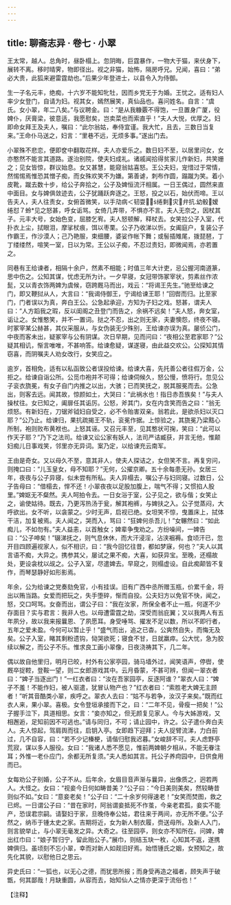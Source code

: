 ```yaml
---
---
---
```

title: 聊斋志异 · 卷七 · 小翠
---

王太常，越人。总角时，昼卧榻上。忽阴晦，巨霆暴作，一物大于猫，来伏身下，展转不离。移时晴霁，物即径出。视之非猫，始怖，隔房呼兄。兄闻，喜曰：“弟必大贵，此狐来避雷霆劫也。”后果少年登进士，以县令入为侍御。

生一子名元丰，绝痴，十六岁不能知牝牡，因而乡党无于为婚。王忧之。适有妇人率少女登门，自请为妇。视其女，嫣然展笑，真仙品也。喜问姓名。自言：“虞氏。女小翠，年二八矣。”与议聘金。曰：“是从我糠覈不得饱，一旦置身广厦，役婢仆，厌膏梁，彼意适，我愿慰矣，岂卖菜也而索直乎！”夫人大悦，优厚之。妇即命女拜王及夫人，嘱曰：“此尔翁姑，奉侍宜谨。我大忙，且去，三数日当复来。”王命仆马送之，妇言：“里巷不远，无烦多事。”遂出门去。

小翠殊不悲恋，便即奁中翻取花样。夫人亦爱乐之。数日妇不至，以居里问女，女亦憨然不能言其道路。遂治别院，使夫妇成礼。诸戚闻拾得贫家儿作新妇，共笑姗之；见女皆惊，群议始息。女又甚慧，能窥翁姑喜怒。王公夫妇，宠惜过于常情，然惕惕焉惟恐其憎子痴，而女殊欢笑不为嫌。第善谑，刺布作圆，蹋蹴为笑。着小皮靴，蹴去数十步，给公子奔拾之，公子及婢恒流汗相属。一日王偶过，圆然来直中面目。女与婢俱敛迹去，公子犹踊跃奔逐之。王怒，投之以石，始伏而啼。王以告夫人，夫人往责女，女俯首微笑，以手劥病＜韧耍┨绻剩灾弁抗幼骰嫒绻怼７蛉*见之怒甚，呼女诟骂。女倚几弄带，不惧亦不言。夫人无奈之，因杖其子。元丰大号，女始色变，屈膝乞宥。夫人怒顿解，释杖去。女笑拉公子入室，代扑衣上尘，拭眼泪，摩挲杖痕，饵以枣栗。公子乃收涕以忻。女阖庭户，复装公子作霸王，作沙漠人；己乃艳服，束细腰，婆娑作帐下舞；或髻插雉尾，拨琵琶，丁丁缕缕然，喧笑一室，日以为常。王公以子痴，不忍过责妇，即微闻焉，亦若置之。

同巷有王给谏者，相隔十余户，然素不相能；时值三年大计吏，忌公握河南道篆，思中伤之。公知其谋，忧虑无所为计。一夕早寝，女冠带饰冢宰状，剪素丝作浓髭，又以青衣饰两婢为虞候，窃跨厩马而出，戏云：“将谒王先生。”驰至给谏之门，即又鞭挝从人，大言曰：“我谒侍御王，宁谒给谏王耶！”回辔而归。比至家门，门者误以为真，奔白王公。公急起承迎，方知为子妇之戏。怒甚，谓夫人曰：“人方蹈我之瑕，反以闺阁之丑登门而告之，余祸不远矣！”夫人怒，奔女室，诟让之。女惟憨笑，并不一置词。挞之不忍，出之则无家，夫妻懊怨，终夜不寝。时冢宰某公赫甚，其仪采服从，与女伪装无少殊别，王给谏亦误为真。屡侦公门，中夜而客未出，疑冢宰与公有阴谋。次日早期，见而问曰：“夜相公至君家耶？”公疑其相讥，惭言唯唯，不甚响答。给谏愈疑，谋遂寝，由此益交欢公。公探知其情窃喜，而阴嘱夫人劝女改行，女笑应之。

逾岁，首相免，适有以私函致公者误投给谏。给谏大喜，先托善公者往假万金，公拒之。给谏自诣公所。公觅巾袍并不可得；给谏伺候久，怒公慢，愤将行。忽见公子衮衣旒冕，有女子自门内推之以出，大骇；已而笑抚之，脱其服冕而去。公急出，则客去远。闻其故，惊颜如土，大哭曰：“此祸水也！指日赤吾族矣！”与夫人操杖往。女已知之，阖扉任其诟厉。公怒，斧其门，女在内含笑而告之曰：“翁无烦怒。有新妇在，刀锯斧钺妇自受之，必不令贻害双亲。翁若此，是欲杀妇以灭口耶？”公乃止。给谏归，果抗疏揭王不轨，衮冕作据。上惊验之，其旒冕乃梁黠心所制，袍则败布黄袱也。上怒其诬。又召元丰至，见其憨状可掬，笑曰：“此可以作天子耶？”乃下之法司。给谏又讼公家有妖人，法司严诘臧获，并言无他，惟颠妇痴儿日事戏笑，邻里亦无异词。案乃定，以给谏充云南军。

王由是奇女。又以母久不至，意其非人，使夫人探诘之，女但笑不言。再复穷问，则掩口曰：“儿玉皇女，母不知耶？”无何，公擢京卿。五十余每患无孙。女居三年，夜夜与公子异寝，似未尝有所私。夫人异榻去，嘱公子与妇同寝。过数日，公子告母曰：“借榻去，悍不还！小翠夜夜以足股加腹上，喘气不得；又惯掐人股里。”婢妪无不粲然。夫人呵拍令去。一日女浴于室，公子见之，欲与偕；女笑止之，谕使姑待。既去，乃更泻热汤于瓮，解其袍裤，与婢扶之入。公子觉蒸闷，大呼欲出。女不听，以衾蒙之。少时无声，启视已绝。女坦笑不惊，曳置床上，拭体干洁，加复被焉。夫人闻之，哭而入，骂曰：“狂婢何杀吾儿！”女冁然曰：“如此痴儿，不如勿有。”夫人益恚，以首触女；婢辈争曳劝之。方纷噪间，一婢告曰：“公子呻矣！”辍涕抚之，则气息休休，而大汗浸淫，沾浃裀褥。食顷汗已，忽开目四顾遍视家人，似不相识，曰：“我今回忆往昔，都如梦寐，何也？”夫人以其言语不痴，大异之。携参其父，屡试之果不痴，大喜，如获异宝。至晚，还榻故处，更设衾枕以觇之。公子入室，尽遣婢去。早窥之，则榻虚设。自此痴颠皆不复作，而琴瑟静好如形影焉。

年余，公为给谏之党奏劾免官，小有挂误。旧有广西中丞所赠玉瓶，价累千金，将出以贿当路。女爱而把玩之，失手堕碎，惭而自投。公夫妇方以免官不快，闻之，怒，交口呵骂。女奋而出，谓公子曰：“我在汝家，所保全者不止一瓶，何遂不少存面目？实与君言：我非人也。以母遭雷霆之劫，深受而翁庇翼；又以我两人有五年夙分，故以我来报曩恩、了夙愿耳。身受唾骂、擢发不足以数，所以不即行者，五年之爱未盈。今何可以暂止乎！”盛气而出，追之已杳。公爽然自失，而悔无及矣。公子入室，睹其剩粉遗钩，恸哭欲死；寝食不甘，日就羸瘁。公大忧，急为胶续以解之，而公子不乐。惟求良工画小翠像，日夜浇祷其下，几二年。

偶以故自他里归，明月已皎，村外有公家亭园，骑马墙外过，闻笑语声，停辔，使厩卒捉鞚，登鞍一望，则二女郎游戏其中。云月昏蒙，不甚可辨，但闻一翠衣者曰：“婢子当逐出门！”一红衣者曰：“汝在吾家园亭，反逐阿谁？”翠衣人曰：“婢子不羞！不能作妇，被人驱遣，犹冒认物产也？”红衣者曰：“索胜老大婢无主顾者！”听其音酷类小翠，疾呼之。翠衣人去曰：“姑不与若争，汝汉子来矣。”既而红衣人来，果小翠。喜极。女令登垣承接而下之，曰：“二年不见，骨瘦一把矣！”公子握手泣下，具道相思。女言：“妾亦知之，但无颜复见家人。今与大姊游戏，又相邂逅，足知前因不可逃也。”请与同归，不可；请止园中，许之。公子遣仆奔白夫人。夫人惊起，驾肩舆而往，启钥入亭。女即趋下迎拜；夫人捉臂流涕，力白前过，几不自容，曰：“若不少记榛梗，请偕归慰我迟暮。”女峻辞不可。夫人虑野亭荒寂，谋以多人服役。女曰：“我诸人悉不愿见，惟前两婢朝夕相从，不能无眷注耳；外惟一老仆应门，余都无所复须。”夫人悉如其言。托公子养疴园中，日供食用而已。

女每劝公子别婚，公子不从。后年余，女眉目音声渐与曩异，出像质之，迥若两人。大怪之。女曰：“视妾今日何如畴昔美？”公子曰：“今日美则美矣，然较畴昔则似不如。”女曰：“意妾老矣！”公子曰：“二十余岁何得速老！”女笑而焚图，救之已烬。一日谓公子曰：“昔在家时，阿翁谓妾抵死不作茧，今亲老君孤，妾实不能产，恐误君宗嗣。请娶妇于家，旦晚侍奉公姑，君往来于两间，亦无所不便。”公子然之，纳币于锺太史之家。吉期将近，女为新人制衣履，赍送母所。及新人入门，则言貌举止，与小翠无毫发之异。大奇之。往至园亭，则女亦不知所在。问婢，婢出红巾曰：“娘子暂归宁，留此贻公子。”展巾，则结玉玦一枚，心知其不返，遂携婢俱归。虽顷刻不忘小翠，幸而对新人如觌旧好焉。始悟锺氏之姻，女预知之，故先化其貌，以慰他日之思云。

异史氏曰：“一狐也，以无心之德，而犹思所报；而身受再造之福者，顾失声于破甑，何其鄙哉！月缺重圆，从容而去，始知仙人之情亦更深于流俗也！”

【注释】

